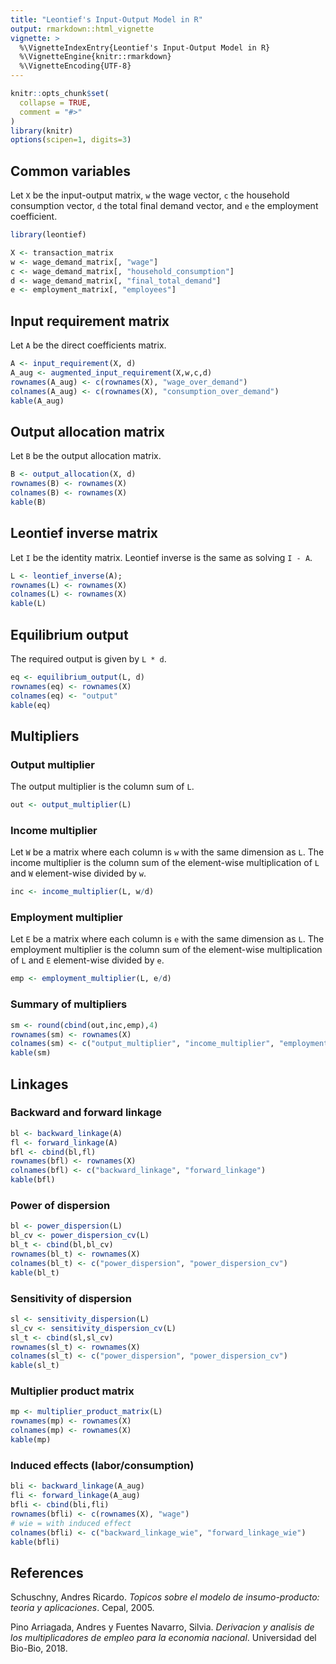 ```yaml
---
title: "Leontief's Input-Output Model in R"
output: rmarkdown::html_vignette
vignette: >
  %\VignetteIndexEntry{Leontief's Input-Output Model in R}
  %\VignetteEngine{knitr::rmarkdown}
  %\VignetteEncoding{UTF-8}
---
```


```r
knitr::opts_chunk$set(
  collapse = TRUE,
  comment = "#>"
)
library(knitr)
options(scipen=1, digits=3)
```

## Common variables

Let `X` be the input-output matrix, `w` the wage vector, `c` the household
consumption vector, `d` the total final demand vector, and `e` the employment coefficient.

```r
library(leontief)

X <- transaction_matrix
w <- wage_demand_matrix[, "wage"]
c <- wage_demand_matrix[, "household_consumption"]
d <- wage_demand_matrix[, "final_total_demand"]
e <- employment_matrix[, "employees"]
```

## Input requirement matrix

Let `A` be the direct coefficients matrix.

```r
A <- input_requirement(X, d)
A_aug <- augmented_input_requirement(X,w,c,d)
rownames(A_aug) <- c(rownames(X), "wage_over_demand")
colnames(A_aug) <- c(rownames(X), "consumption_over_demand")
kable(A_aug)
```

## Output allocation matrix

Let `B` be the output allocation matrix.

```r
B <- output_allocation(X, d)
rownames(B) <- rownames(X)
colnames(B) <- rownames(X)
kable(B)
```

## Leontief inverse matrix

Let `I` be the identity matrix. Leontief inverse is the same as solving `I - A`.

```r
L <- leontief_inverse(A); 
rownames(L) <- rownames(X)
colnames(L) <- rownames(X)
kable(L)
```

## Equilibrium output

The required output is given by `L * d`.
```r
eq <- equilibrium_output(L, d)
rownames(eq) <- rownames(X)
colnames(eq) <- "output"
kable(eq)
```

## Multipliers

### Output multiplier

The output multiplier is the column sum of `L`.

```r
out <- output_multiplier(L)
```

### Income multiplier

Let `W` be a matrix where each column is `w` with the same dimension as `L`. The income multiplier is the column sum of the element-wise multiplication of `L` and `W` element-wise divided by `w`.

```r
inc <- income_multiplier(L, w/d)
```

### Employment multiplier

Let `E` be a matrix where each column is `e` with the same dimension as `L`. The employment multiplier is the column sum of the element-wise multiplication of `L` and `E` element-wise divided by `e`.

```r
emp <- employment_multiplier(L, e/d)
```

### Summary of multipliers

```r
sm <- round(cbind(out,inc,emp),4)
rownames(sm) <- rownames(X)
colnames(sm) <- c("output_multiplier", "income_multiplier", "employment_multiplier")
kable(sm)
```

## Linkages

### Backward and forward linkage

```r
bl <- backward_linkage(A)
fl <- forward_linkage(A)
bfl <- cbind(bl,fl)
rownames(bfl) <- rownames(X)
colnames(bfl) <- c("backward_linkage", "forward_linkage")
kable(bfl)
```

### Power of dispersion

```r
bl <- power_dispersion(L)
bl_cv <- power_dispersion_cv(L)
bl_t <- cbind(bl,bl_cv)
rownames(bl_t) <- rownames(X)
colnames(bl_t) <- c("power_dispersion", "power_dispersion_cv")
kable(bl_t)
```

### Sensitivity of dispersion

```r
sl <- sensitivity_dispersion(L)
sl_cv <- sensitivity_dispersion_cv(L)
sl_t <- cbind(sl,sl_cv)
rownames(sl_t) <- rownames(X)
colnames(sl_t) <- c("power_dispersion", "power_dispersion_cv")
kable(sl_t)
```

### Multiplier product matrix

```r
mp <- multiplier_product_matrix(L)
rownames(mp) <- rownames(X)
colnames(mp) <- rownames(X)
kable(mp)
```

### Induced effects (labor/consumption)

```r
bli <- backward_linkage(A_aug)
fli <- forward_linkage(A_aug)
bfli <- cbind(bli,fli)
rownames(bfli) <- c(rownames(X), "wage")
# wie = with induced effect
colnames(bfli) <- c("backward_linkage_wie", "forward_linkage_wie")
kable(bfli)
```

## References

Schuschny, Andres Ricardo. *Topicos sobre el modelo de insumo-producto: teoria y aplicaciones*. Cepal, 2005.

Pino Arriagada, Andres y Fuentes Navarro, Silvia. *Derivacion y analisis de los multiplicadores de empleo para la economia nacional*. Universidad del Bio-Bio, 2018.
